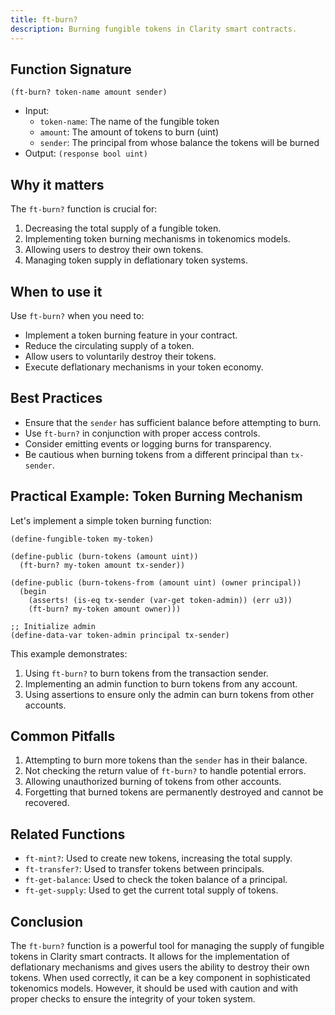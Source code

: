 ```yaml
---
title: ft-burn?
description: Burning fungible tokens in Clarity smart contracts.
---
```


## Function Signature

```clarity
(ft-burn? token-name amount sender)
```

- Input: 
  - `token-name`: The name of the fungible token
  - `amount`: The amount of tokens to burn (uint)
  - `sender`: The principal from whose balance the tokens will be burned
- Output: `(response bool uint)`

## Why it matters

The `ft-burn?` function is crucial for:

1. Decreasing the total supply of a fungible token.
2. Implementing token burning mechanisms in tokenomics models.
3. Allowing users to destroy their own tokens.
4. Managing token supply in deflationary token systems.

## When to use it

Use `ft-burn?` when you need to:

- Implement a token burning feature in your contract.
- Reduce the circulating supply of a token.
- Allow users to voluntarily destroy their tokens.
- Execute deflationary mechanisms in your token economy.

## Best Practices

- Ensure that the `sender` has sufficient balance before attempting to burn.
- Use `ft-burn?` in conjunction with proper access controls.
- Consider emitting events or logging burns for transparency.
- Be cautious when burning tokens from a different principal than `tx-sender`.

## Practical Example: Token Burning Mechanism

Let's implement a simple token burning function:

```clarity
(define-fungible-token my-token)

(define-public (burn-tokens (amount uint))
  (ft-burn? my-token amount tx-sender))

(define-public (burn-tokens-from (amount uint) (owner principal))
  (begin
    (asserts! (is-eq tx-sender (var-get token-admin)) (err u3))
    (ft-burn? my-token amount owner)))

;; Initialize admin
(define-data-var token-admin principal tx-sender)
```

This example demonstrates:
1. Using `ft-burn?` to burn tokens from the transaction sender.
2. Implementing an admin function to burn tokens from any account.
3. Using assertions to ensure only the admin can burn tokens from other accounts.

## Common Pitfalls

1. Attempting to burn more tokens than the `sender` has in their balance.
2. Not checking the return value of `ft-burn?` to handle potential errors.
3. Allowing unauthorized burning of tokens from other accounts.
4. Forgetting that burned tokens are permanently destroyed and cannot be recovered.

## Related Functions

- `ft-mint?`: Used to create new tokens, increasing the total supply.
- `ft-transfer?`: Used to transfer tokens between principals.
- `ft-get-balance`: Used to check the token balance of a principal.
- `ft-get-supply`: Used to get the current total supply of tokens.

## Conclusion

The `ft-burn?` function is a powerful tool for managing the supply of fungible tokens in Clarity smart contracts. It allows for the implementation of deflationary mechanisms and gives users the ability to destroy their own tokens. When used correctly, it can be a key component in sophisticated tokenomics models. However, it should be used with caution and with proper checks to ensure the integrity of your token system.
